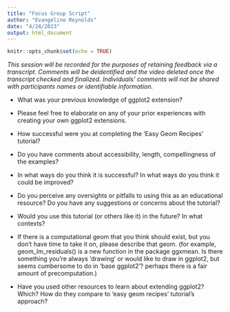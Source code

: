 ```yaml
---
title: "Focus Group Script"
author: "Evangeline Reynolds"
date: "4/24/2023"
output: html_document
---
```


```r
knitr::opts_chunk$set(echo = TRUE)
```

*This session will be recorded for the purposes of retaining feedback via a transcript.  Comments will be deidentified and the video deleted once the transcript checked and finalized.  Individuals' comments will not be shared with participants names or identifiable information.*

 

- What was your previous knowledge of ggplot2 extension?
- Please feel free to elaborate on any of your prior experiences with creating your own ggplot2 extensions.
- How successful were you at completing the ‘Easy Geom Recipes’ tutorial?
- Do you have comments about accessibility, length, compellingness of the examples?
- In what ways do you think it is successful?  In what ways do you think it could be improved? 
- Do you perceive any oversights or pitfalls to using this as an educational resource?  Do you have any suggestions or concerns about the tutorial?
- Would you use this tutorial (or others like it) in the future? In what contexts?

- If there is a computational geom that you think should exist, but you don't have time to take it on, please describe that geom.  (for example, geom_lm_residuals() is a new function in the package ggxmean.   Is there something you're always ‘drawing’ or would like to draw in ggplot2, but seems cumbersome to do in 'base ggplot2'? perhaps there is a fair amount of precomputation.) 

- Have you used other resources to learn about extending ggplot2? Which? How do they compare to ‘easy geom recipes’ tutorial’s approach?
